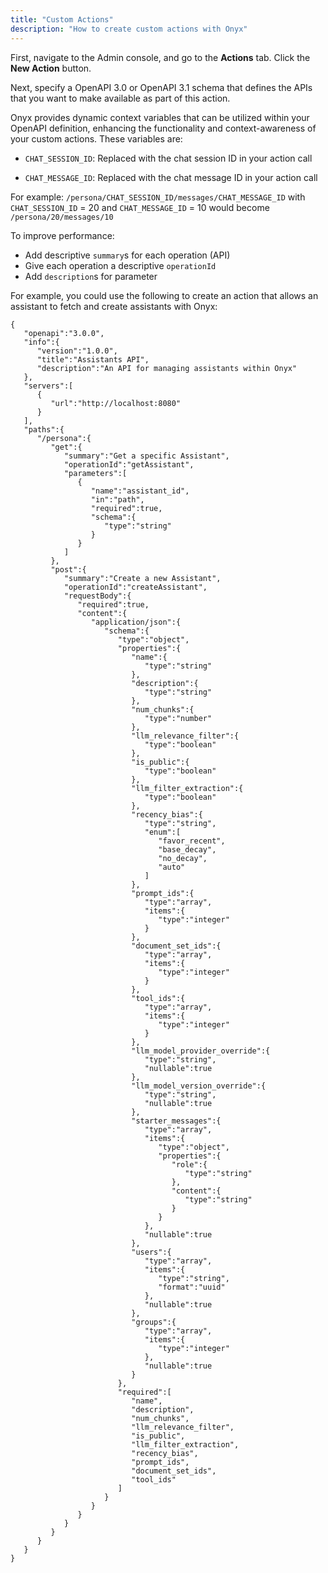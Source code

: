 ```yaml
---
title: "Custom Actions"
description: "How to create custom actions with Onyx"
---
```


First, navigate to the Admin console, and go to the **Actions** tab. Click the **New Action** button.

Next, specify a OpenAPI 3.0 or OpenAPI 3.1 schema that defines the APIs that you want to make available as part of this action.

Onyx provides dynamic context variables that can be utilized within your OpenAPI definition, enhancing the functionality and context-awareness of your custom actions. These variables are:

- `CHAT_SESSION_ID`: Replaced with the chat session ID in your action call

- `CHAT_MESSAGE_ID`: Replaced with the chat message ID in your action call

For example: `/persona/CHAT_SESSION_ID/messages/CHAT_MESSAGE_ID` with `CHAT_SESSION_ID` = 20 and `CHAT_MESSAGE_ID` = 10 would become `/persona/20/messages/10`

To improve performance:

- Add descriptive `summary`s for each operation (API)
- Give each operation a descriptive `operationId`
- Add `description`s for parameter

For example, you could use the following to create an action that allows an assistant to fetch and create assistants
with Onyx:

```
{
   "openapi":"3.0.0",
   "info":{
      "version":"1.0.0",
      "title":"Assistants API",
      "description":"An API for managing assistants within Onyx"
   },
   "servers":[
      {
         "url":"http://localhost:8080"
      }
   ],
   "paths":{
      "/persona":{
         "get":{
            "summary":"Get a specific Assistant",
            "operationId":"getAssistant",
            "parameters":[
               {
                  "name":"assistant_id",
                  "in":"path",
                  "required":true,
                  "schema":{
                     "type":"string"
                  }
               }
            ]
         },
         "post":{
            "summary":"Create a new Assistant",
            "operationId":"createAssistant",
            "requestBody":{
               "required":true,
               "content":{
                  "application/json":{
                     "schema":{
                        "type":"object",
                        "properties":{
                           "name":{
                              "type":"string"
                           },
                           "description":{
                              "type":"string"
                           },
                           "num_chunks":{
                              "type":"number"
                           },
                           "llm_relevance_filter":{
                              "type":"boolean"
                           },
                           "is_public":{
                              "type":"boolean"
                           },
                           "llm_filter_extraction":{
                              "type":"boolean"
                           },
                           "recency_bias":{
                              "type":"string",
                              "enum":[
                                 "favor_recent",
                                 "base_decay",
                                 "no_decay",
                                 "auto"
                              ]
                           },
                           "prompt_ids":{
                              "type":"array",
                              "items":{
                                 "type":"integer"
                              }
                           },
                           "document_set_ids":{
                              "type":"array",
                              "items":{
                                 "type":"integer"
                              }
                           },
                           "tool_ids":{
                              "type":"array",
                              "items":{
                                 "type":"integer"
                              }
                           },
                           "llm_model_provider_override":{
                              "type":"string",
                              "nullable":true
                           },
                           "llm_model_version_override":{
                              "type":"string",
                              "nullable":true
                           },
                           "starter_messages":{
                              "type":"array",
                              "items":{
                                 "type":"object",
                                 "properties":{
                                    "role":{
                                       "type":"string"
                                    },
                                    "content":{
                                       "type":"string"
                                    }
                                 }
                              },
                              "nullable":true
                           },
                           "users":{
                              "type":"array",
                              "items":{
                                 "type":"string",
                                 "format":"uuid"
                              },
                              "nullable":true
                           },
                           "groups":{
                              "type":"array",
                              "items":{
                                 "type":"integer"
                              },
                              "nullable":true
                           }
                        },
                        "required":[
                           "name",
                           "description",
                           "num_chunks",
                           "llm_relevance_filter",
                           "is_public",
                           "llm_filter_extraction",
                           "recency_bias",
                           "prompt_ids",
                           "document_set_ids",
                           "tool_ids"
                        ]
                     }
                  }
               }
            }
         }
      }
   }
}
```
